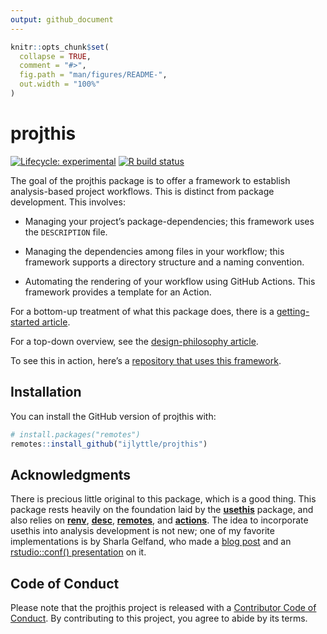 ```yaml
---
output: github_document
---
```


<!-- README.md is generated from README.Rmd. Please edit that file -->

```r
knitr::opts_chunk$set(
  collapse = TRUE,
  comment = "#>",
  fig.path = "man/figures/README-",
  out.width = "100%"
)
```

# projthis

<!-- badges: start -->

[![Lifecycle: experimental](https://img.shields.io/badge/lifecycle-experimental-orange.svg)](https://www.tidyverse.org/lifecycle/#experimental) [![R build status](https://github.com/ijlyttle/projthis/workflows/R-CMD-check/badge.svg)](https://github.com/ijlyttle/projthis/actions)

<!-- badges: end -->

The goal of the projthis package is to offer a framework to establish analysis-based project workflows.
This is distinct from package development.
This involves:

-   Managing your project's package-dependencies; this framework uses the `DESCRIPTION` file.

-   Managing the dependencies among files in your workflow; this framework supports a directory structure and a naming convention.

-   Automating the rendering of your workflow using GitHub Actions.
    This framework provides a template for an Action.

For a bottom-up treatment of what this package does, there is a [getting-started article](https://ijlyttle.github.io/projthis/articles/projthis.html).

For a top-down overview, see the [design-philosophy article](https://ijlyttle.github.io/projthis/articles/design-phlosophy.html).

To see this in action, here's a [repository that uses this framework](https://github.com/ijlyttle/covidStates).

## Installation

You can install the GitHub version of projthis with:

``` r
# install.packages("remotes")
remotes::install_github("ijlyttle/projthis")
```

## Acknowledgments

There is precious little original to this package, which is a good thing.
This package rests heavily on the foundation laid by the [**usethis**](https://usethis.r-lib.org/) package, and also relies on [**renv**](https://rstudio.github.io/renv/), [**desc**](https://github.com/r-lib/desc), [**remotes**](https://remotes.r-lib.org/), and [**actions**](https://github.com/r-lib/actions).
The idea to incorporate usethis into analysis development is not new; one of my favorite implementations is by Sharla Gelfand, who made a [blog post](https://sharla.party/post/usethis-for-reporting/) and an [rstudio::conf() presentation](https://rstudio.com/resources/rstudioconf-2020/don-t-repeat-yourself-talk-to-yourself-repeated-reporting-in-the-r-universe/) on it.

## Code of Conduct

Please note that the projthis project is released with a [Contributor Code of Conduct](https://contributor-covenant.org/version/2/0/CODE_OF_CONDUCT.html).
By contributing to this project, you agree to abide by its terms.
